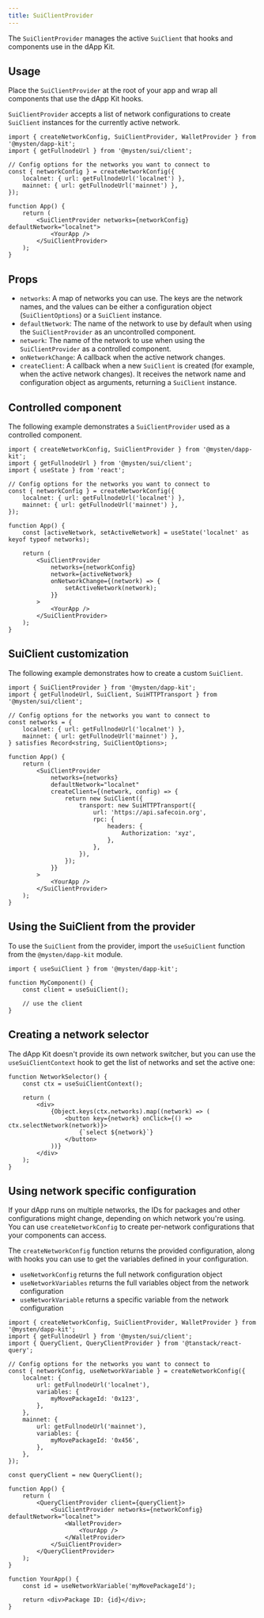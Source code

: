 ```yaml
---
title: SuiClientProvider
---
```


The `SuiClientProvider` manages the active `SuiClient` that hooks and components use in the dApp
Kit.

## Usage

Place the `SuiClientProvider` at the root of your app and wrap all components that use the dApp Kit
hooks.

`SuiClientProvider` accepts a list of network configurations to create `SuiClient` instances for the
currently active network.

```tsx
import { createNetworkConfig, SuiClientProvider, WalletProvider } from '@mysten/dapp-kit';
import { getFullnodeUrl } from '@mysten/sui/client';

// Config options for the networks you want to connect to
const { networkConfig } = createNetworkConfig({
	localnet: { url: getFullnodeUrl('localnet') },
	mainnet: { url: getFullnodeUrl('mainnet') },
});

function App() {
	return (
		<SuiClientProvider networks={networkConfig} defaultNetwork="localnet">
			<YourApp />
		</SuiClientProvider>
	);
}
```

## Props

- `networks`: A map of networks you can use. The keys are the network names, and the values can be
  either a configuration object (`SuiClientOptions`) or a `SuiClient` instance.
- `defaultNetwork`: The name of the network to use by default when using the `SuiClientProvider` as
  an uncontrolled component.
- `network`: The name of the network to use when using the `SuiClientProvider` as a controlled
  component.
- `onNetworkChange`: A callback when the active network changes.
- `createClient`: A callback when a new `SuiClient` is created (for example, when the active network
  changes). It receives the network name and configuration object as arguments, returning a
  `SuiClient` instance.

## Controlled component

The following example demonstrates a `SuiClientProvider` used as a controlled component.

```tsx
import { createNetworkConfig, SuiClientProvider } from '@mysten/dapp-kit';
import { getFullnodeUrl } from '@mysten/sui/client';
import { useState } from 'react';

// Config options for the networks you want to connect to
const { networkConfig } = createNetworkConfig({
	localnet: { url: getFullnodeUrl('localnet') },
	mainnet: { url: getFullnodeUrl('mainnet') },
});

function App() {
	const [activeNetwork, setActiveNetwork] = useState('localnet' as keyof typeof networks);

	return (
		<SuiClientProvider
			networks={networkConfig}
			network={activeNetwork}
			onNetworkChange={(network) => {
				setActiveNetwork(network);
			}}
		>
			<YourApp />
		</SuiClientProvider>
	);
}
```

## SuiClient customization

The following example demonstrates how to create a custom `SuiClient`.

```tsx
import { SuiClientProvider } from '@mysten/dapp-kit';
import { getFullnodeUrl, SuiClient, SuiHTTPTransport } from '@mysten/sui/client';

// Config options for the networks you want to connect to
const networks = {
	localnet: { url: getFullnodeUrl('localnet') },
	mainnet: { url: getFullnodeUrl('mainnet') },
} satisfies Record<string, SuiClientOptions>;

function App() {
	return (
		<SuiClientProvider
			networks={networks}
			defaultNetwork="localnet"
			createClient={(network, config) => {
				return new SuiClient({
					transport: new SuiHTTPTransport({
						url: 'https://api.safecoin.org',
						rpc: {
							headers: {
								Authorization: 'xyz',
							},
						},
					}),
				});
			}}
		>
			<YourApp />
		</SuiClientProvider>
	);
}
```

## Using the SuiClient from the provider

To use the `SuiClient` from the provider, import the `useSuiClient` function from the
`@mysten/dapp-kit` module.

```tsx
import { useSuiClient } from '@mysten/dapp-kit';

function MyComponent() {
	const client = useSuiClient();

	// use the client
}
```

## Creating a network selector

The dApp Kit doesn't provide its own network switcher, but you can use the `useSuiClientContext`
hook to get the list of networks and set the active one:

```tsx
function NetworkSelector() {
	const ctx = useSuiClientContext();

	return (
		<div>
			{Object.keys(ctx.networks).map((network) => (
				<button key={network} onClick={() => ctx.selectNetwork(network)}>
					{`select ${network}`}
				</button>
			))}
		</div>
	);
}
```

## Using network specific configuration

If your dApp runs on multiple networks, the IDs for packages and other configurations might change,
depending on which network you're using. You can use `createNetworkConfig` to create per-network
configurations that your components can access.

The `createNetworkConfig` function returns the provided configuration, along with hooks you can use
to get the variables defined in your configuration.

- `useNetworkConfig` returns the full network configuration object
- `useNetworkVariables` returns the full variables object from the network configuration
- `useNetworkVariable` returns a specific variable from the network configuration

```tsx
import { createNetworkConfig, SuiClientProvider, WalletProvider } from '@mysten/dapp-kit';
import { getFullnodeUrl } from '@mysten/sui/client';
import { QueryClient, QueryClientProvider } from '@tanstack/react-query';

// Config options for the networks you want to connect to
const { networkConfig, useNetworkVariable } = createNetworkConfig({
	localnet: {
		url: getFullnodeUrl('localnet'),
		variables: {
			myMovePackageId: '0x123',
		},
	},
	mainnet: {
		url: getFullnodeUrl('mainnet'),
		variables: {
			myMovePackageId: '0x456',
		},
	},
});

const queryClient = new QueryClient();

function App() {
	return (
		<QueryClientProvider client={queryClient}>
			<SuiClientProvider networks={networkConfig} defaultNetwork="localnet">
				<WalletProvider>
					<YourApp />
				</WalletProvider>
			</SuiClientProvider>
		</QueryClientProvider>
	);
}

function YourApp() {
	const id = useNetworkVariable('myMovePackageId');

	return <div>Package ID: {id}</div>;
}
```
